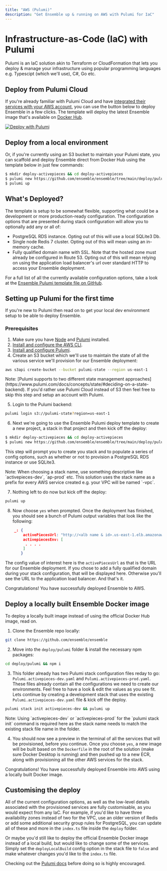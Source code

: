 ```yaml
---
title: "AWS (Pulumi)"
description: "Get Ensemble up & running on AWS with Pulumi for IaC"
---
```


# Infrastructure-as-Code (IaC) with Pulumi

Pulumi is an IaC solution akin to Terraform or CloudFormation that lets you deploy & manage your infrastructure using popular programming languages e.g. Typescipt (which we'll use), C#, Go etc.

## Deploy from Pulumi Cloud

If you're already familiar with Pulumi Cloud and have [integrated their services with your AWS account](https://www.pulumi.com/docs/pulumi-cloud/deployments/oidc/aws/#configuring-openid-connect-for-aws), you can use the button below to deploy Ensemble in a few clicks. 
The template will deploy the latest Ensemble image that's available on [Docker Hub](https://hub.docker.com/r/activepieces/activepieces).

[![Deploy with Pulumi](https://get.pulumi.com/new/button.svg)](https://app.pulumi.com/new?template=https://github.com/ensemble/ensemble/tree/main/deploy/pulumi)

## Deploy from a local environment

Or, if you're currently using an S3 bucket to maintain your Pulumi state, you can scaffold and deploy Ensemble direct from Docker Hub using the template below in just few commands:

```bash
$ mkdir deploy-activepieces && cd deploy-activepieces 
$ pulumi new https://github.com/ensemble/ensemble/tree/main/deploy/pulumi
$ pulumi up
```

## What's Deployed?

The template is setup to be somewhat flexible, supporting what could be a development or more production-ready configuration.
The configuration options that are presented during stack configuration will allow you to optionally add any or all of:

* PostgreSQL RDS instance. Opting out of this will use a local SQLite3 Db.
* Single node Redis 7 cluster. Opting out of this will mean using an in-memory cache.
* Fully qualified domain name with SSL. Note that the hosted zone must already be configured in Route 53. 
Opting out of this will mean relying on using the application load balancer's url over standard HTTP to access your Ensemble deployment.

For a full list of all the currently available configuration options, take a look at the [Ensemble Pulumi template file on GitHub](https://github.com/ensemble/ensemble/tree/main/deploy/pulumi/Pulumi.yaml).

## Setting up Pulumi for the first time

If you're new to Pulumi then read on to get your local dev environment setup to be able to deploy Ensemble.

### Prerequisites

1. Make sure you have [Node](https://nodejs.org/en/download) and [Pulumi](https://www.pulumi.com/docs/install/) installed.
2. [Install and configure the AWS CLI](https://docs.aws.amazon.com/cli/latest/userguide/getting-started-install.html).   
3. [Install and configure Pulumi](https://www.pulumi.com/docs/clouds/aws/get-started/begin/).   
4. Create an S3 bucket which we'll use to maintain the state of all the various service we'll provision for our Ensemble deployment:

```bash
aws s3api create-bucket --bucket pulumi-state --region us-east-1
```

<Tip>
    Note: [Pulumi supports to two different state management approaches](https://www.pulumi.com/docs/concepts/state/#deciding-on-a-state-backend). 
    If you'd rather use Pulumi Cloud instead of S3 then feel free to skip this step and setup an account with Pulumi.
</Tip>

5. Login to the Pulumi backend:

```bash
pulumi login s3://pulumi-state?region=us-east-1
```
6. Next we're going to use the Ensemble Pulumi deploy template to create a new project, a stack in that project and then kick off the deploy:

```bash
$ mkdir deploy-activepieces && cd deploy-activepieces 
$ pulumi new https://github.com/ensemble/ensemble/tree/main/deploy/pulumi
```

This step will prompt you to create you stack and to populate a series of config options, such as whether or not to provision a PostgreSQL RDS instance or use SQLite3.

<Tip>
    Note: When choosing a stack name, use something descriptive like `activepieces-dev`, `ap-prod` etc. 
    This solution uses the stack name as a prefix for every AWS service created    
    e.g. your VPC will be named `<stack name>-vpc`.
</Tip>

7. Nothing left to do now but kick off the deploy:

```bash
pulumi up
```

8. Now choose `yes` when prompted. Once the deployment has finished, you should see a bunch of Pulumi output variables that look like the following:
```json
    _: {
        activePiecesUrl: "http://<alb name & id>.us-east-1.elb.amazonaws.com"
        activepiecesEnv: [
         . . . .
        ]
       }
```

The config value of interest here is the `activePiecesUrl` as that is the URL for our Ensemble deployment. 
If you chose to add a fully qualified domain during your stack configuration, that will be displayed here. 
Otherwise you'll see the URL to the application load balancer. And that's it. 

Congratulations! You have successfully deployed Ensemble to AWS.

## Deploy a locally built Ensemble Docker image

To deploy a locally built image instead of using the official Docker Hub image, read on.

1. Clone the Ensemble repo locally:

```bash
git clone https://github.com/ensemble/ensemble
```
2. Move into the `deploy/pulumi` folder & install the necessary npm packages:

```bash
cd deploy/pulumi && npm i
```
3. This folder already has two Pulumi stack configuration files reday to go: `Pulumi.activepieces-dev.yaml` and `Pulumi.activepieces-prod.yaml`. 
These files already contain all the configurations we need to create our environments. Feel free to have a look & edit the values as you see fit.
Lets continue by creating a development stack that uses the existing `Pulumi.activepieces-dev.yaml` file & kick off the deploy.

```bash
pulumi stack init activepieces-dev && pulumi up
```

<Tip>
    Note: Using `activepieces-dev` or `activepieces-prod` for the `pulumi stack init` command is required here as the stack name needs to match the existing stack file name in the folder. 
</Tip>

4. You should now see a preview in the terminal of all the services that will be provisioned, before you continue. 
Once you choose `yes`, a new image will be built based on the `Dockerfile` in the root of the solution (make sure Docker Desktop is running) and then pushed up to a new ECR, along with provisioning all the other AWS services for the stack.

Congratulations! You have successfully deployed Ensemble into AWS using a locally built Docker image.

## Customising the deploy

All of the current configuration options, as well as the low-level details associated with the provisioned services are fully customisable, as you would expect from any IaC. 
For example, if you'd like to have three availability zones instead of two for the VPC, use an older version of Redis or add some additional security group rules for PostgreSQL, you can update all of these and more in the `index.ts` file inside the `deploy` folder.

Or maybe you'd still like to deploy the official Ensemble Docker image instead of a local build, but would like to change some of the services. Simply set the `deployLocalBuild` config option in the stack file to `false` and make whatever changes you'd like to the `index.ts` file.   

Checking out the [Pulumi docs](https://www.pulumi.com/docs/clouds/aws/) before doing so is highly encouraged.
